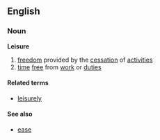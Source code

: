 ==English==
===Noun===
'''Leisure'''

#[[freedom]] provided by the [[cessation]] of [[activities]]
#[[time]] [[free]] from [[work]] or [[duties]]

====Related terms====
*[[leisurely]]

====See also====
*[[ease]]